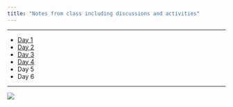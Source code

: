 ```yaml
---
title: "Notes from class including discussions and activities"
---
```


-------------------------------------------------------------------------------

- [Day 1](pdf/notes/efw_day1.pdf "Download")
- [Day 2](pdf/notes/efw_day2.pdf "Download")
- [Day 3](pdf/notes/efw_day3.pdf "Download")
- [Day 4](pdf/notes/efw_day4.pdf "Download")
- Day 5
- Day 6

-------------------------------------------------------------------------------

![](img/socrates_sm.png) 
